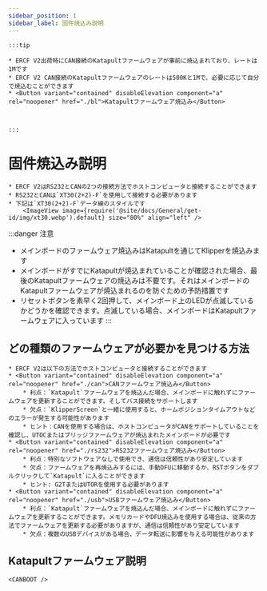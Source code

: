 ```yaml
---
sidebar_position: 1
sidebar_label: 固件焼込み説明
---
```





    :::tip

    * ERCF V2出荷時にCAN接続のKatapultファームウェアが事前に焼込まれており、レートは1Mです
    * ERCF V2 CAN接続のKatapultファームウェアのレートは500Kと1Mで、必要に応じて自分で焼込むことができます
    * <Button variant="contained" disableElevation component="a" rel="noopener" href="./bl">Katapultファームウェア焼込み</Button>



    :::

# 固件焼込み説明

    * ERCF V2はRS232とCANの2つの接続方法でホストコンピュータと接続することができます
    * RS232とCANは`XT30(2+2)-F`を使用して接続する必要があります
    * 下記は`XT30(2+2)-F`データ線のスタイルです
        <ImageView image={require('@site/docs/General/get-id/img/xt30.webp').default} size="80%" align="left" />

:::danger 注意
* メインボードのファームウェア焼込みはKatapultを通じてKlipperを焼込みます
* メインボードがすでにKatapultが焼込まれていることが確認された場合、最後のKatapultファームウェアの焼込みは不要です。それはメインボードのKatapultファームウェアが焼込まれるのを防ぐための予防措置です
* リセットボタンを素早く2回押して、メインボード上のLEDが点滅しているかどうかを確認できます。点滅している場合、メインボードはKatapultファームウェアに入っています
:::

## どの種類のファームウェアが必要かを見つける方法

    * ERCF V2は以下の方法でホストコンピュータと接続することができます
    * <Button variant="contained" disableElevation component="a" rel="noopener" href="./can">CANファームウェア焼込み</Button>
        * 利点：`Katapult`ファームウェアを焼込んだ場合、メインボードに触れずにファームウェアを更新することができます。そしてバス接続をサポートします
        * 欠点：`KlipperScreen`と一緒に使用すると、ホームポジションタイムアウトなどのエラーが発生する可能性があります
        * ヒント：CANを使用する場合は、ホストコンピュータがCANをサポートしていることを確認し、UTOCまたはブリッジファームウェアが焼込まれたメインボードが必要です
    * <Button variant="contained" disableElevation component="a" rel="noopener" href="./rs232">RS232ファームウェア焼込み</Button>
        * 利点：特別なソフトウェアなしで使用でき、通信は信頼性があり安定しています
        * 欠点：ファームウェアを再焼込みするには、手動DFUに移動するか、RSTボタンをダブルクリックして`Katapult`に入ることができます
        * ヒント: G2TまたはUTORを使用する必要があります
    * <Button variant="contained" disableElevation component="a" rel="noopener" href="./usb">USBファームウェア焼込み</Button>
        * 利点：`Katapult`ファームウェアを焼込んだ場合、メインボードに触れずにファームウェアを更新することができます。メモリカードやDFU焼込みを使用する場合は、従来の方法でファームウェアを更新する必要がありますが、通信は信頼性があり安定しています
        * 欠点：複数のUSBデバイスがある場合、データ転送に影響を与える可能性があります

## Katapultファームウェア説明

    <CANBOOT />
